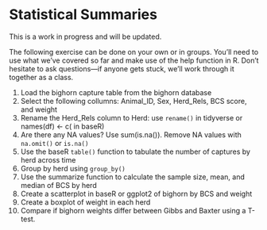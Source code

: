 # Statistical Summaries

This is a work in progress and will be updated.

The following exercise can be done on your own or in groups. You’ll need to use what we’ve covered so far and make use of the help function in R. Don’t hesitate to ask questions—if anyone gets stuck, we’ll work through it together as a class.

1. Load the bighorn capture table from the bighorn database
2. Select the following collumns: Animal_ID, Sex, Herd_Rels, BCS score, and weight
3. Rename the Herd_Rels column to Herd: use `rename()` in tidyverse or names(df) <- c(<list of new df column names> in baseR)
4. Are there any NA values? Use sum(is.na(<df>)). Remove NA values with `na.omit()` or `is.na()`
5. Use the baseR `table()` function to tabulate the number of captures by herd across time
6. Group by herd using `group_by()`
4. Use the summarize function to calculate the sample size, mean, and median of BCS by herd
5. Create a scatterplot in baseR or ggplot2 of bighorn by BCS and weight
6. Create a boxplot of weight in each herd
7. Compare if bighorn weights differ between Gibbs and Baxter using a T-test.
